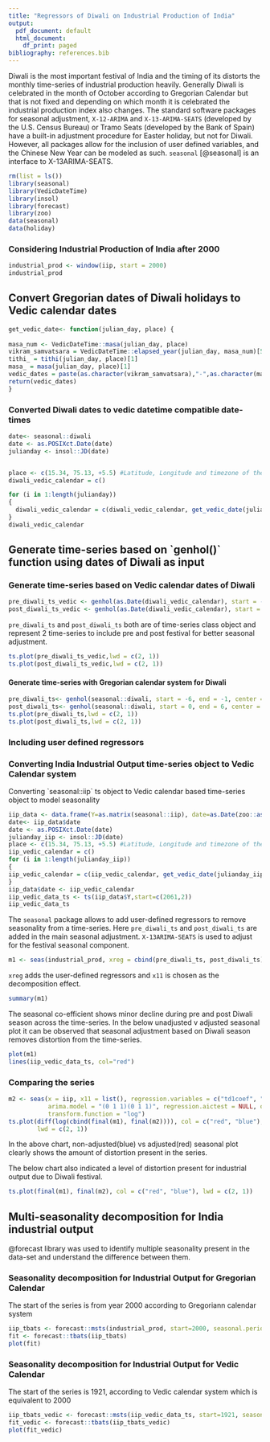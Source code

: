 ```yaml
---
title: "Regressors of Diwali on Industrial Production of India"
output:
  pdf_document: default
  html_document:
    df_print: paged
bibliography: references.bib
---
```


Diwali is the most important festival of India and the timing of its distorts the monthly time-series of industrial production heavily. Generally Diwali is celebrated in the month of October according to Gregorian Calendar but that is not fixed and depending on which month it is celebrated the industrial production index also changes. The standard software packages for seasonal adjustment, `X-12-ARIMA` and `X-13-ARIMA-SEATS` (developed by the U.S. Census Bureau) or Tramo Seats (developed by the Bank of Spain) have a built-in adjustment procedure for Easter holiday, but not for Diwali. However, all packages allow for the inclusion of user defined variables, and the Chinese New Year can be modeled as such. `seasonal` [@seasonal] is an interface to X-13ARIMA-SEATS.

```r
rm(list = ls())
library(seasonal)
library(VedicDateTime)
library(insol)
library(forecast)
library(zoo)
data(seasonal)
data(holiday)
```

### Considering Industrial Production of India after 2000

```r
industrial_prod <- window(iip, start = 2000)
industrial_prod
```

## Convert Gregorian dates of Diwali holidays to Vedic calendar dates

```r
get_vedic_date<- function(julian_day, place) {
  
masa_num <- VedicDateTime::masa(julian_day, place)
vikram_samvatsara = VedicDateTime::elapsed_year(julian_day, masa_num)[5]
tithi_ = tithi(julian_day, place)[1]
masa_ = masa(julian_day, place)[1]
vedic_dates = paste(as.character(vikram_samvatsara),"-",as.character(masa_),"-",as.character(tithi_), sep = "") 
return(vedic_dates)
}
```

### Converted Diwali dates to vedic datetime compatible date-times

```r
date<- seasonal::diwali
date <- as.POSIXct.Date(date)
julianday <- insol::JD(date)


place <- c(15.34, 75.13, +5.5) #Latitude, Longitude and timezone of the location
diwali_vedic_calendar = c()

for (i in 1:length(julianday)) 
{
  diwali_vedic_calendar = c(diwali_vedic_calendar, get_vedic_date(julianday[i], place))
}
diwali_vedic_calendar
```

## Generate time-series based on \`genhol()\` function using dates of Diwali as input

### Generate time-series based on Vedic calendar dates of Diwali

```r
pre_diwali_ts_vedic <- genhol(as.Date(diwali_vedic_calendar), start = -6, end = -1, center = "mean")
post_diwali_ts_vedic <- genhol(as.Date(diwali_vedic_calendar), start = 0, end = 6, center = "mean")
```

`pre_diwali_ts` and `post_diwali_ts` both are of time-series class object and represent 2 time-series to include pre and post festival for better seasonal adjustment.

```r
ts.plot(pre_diwali_ts_vedic,lwd = c(2, 1))
ts.plot(post_diwali_ts_vedic,lwd = c(2, 1))
```

#### Generate time-series with Gregorian calendar system for Diwali

```r
pre_diwali_ts<- genhol(seasonal::diwali, start = -6, end = -1, center = "mean")
post_diwali_ts<- genhol(seasonal::diwali, start = 0, end = 6, center = "mean")
ts.plot(pre_diwali_ts,lwd = c(2, 1))
ts.plot(post_diwali_ts,lwd = c(2, 1))
```

### Including user defined regressors

### Converting India Industrial Output time-series object to Vedic Calendar system

Converting \`seasonal::iip\` ts object to Vedic calendar based time-series object to model seasonality\

```r
iip_data <- data.frame(Y=as.matrix(seasonal::iip), date=as.Date(zoo::as.yearmon(time(seasonal::iip))))
date<- iip_data$date
date <- as.POSIXct.Date(date)
julianday_iip <- insol::JD(date)
place <- c(15.34, 75.13, +5.5) #Latitude, Longitude and timezone of the location
iip_vedic_calendar = c()
for (i in 1:length(julianday_iip)) 
{
iip_vedic_calendar = c(iip_vedic_calendar, get_vedic_date(julianday_iip[i], place))
}
iip_data$date <- iip_vedic_calendar
iip_vedic_data_ts <- ts(iip_data$Y,start=c(2061,2))
iip_vedic_data_ts
```

The `seasonal` package allows to add user-defined regressors to remove seasonality from a time-series. Here `pre_diwali_ts` and `post_diwali_ts` are added in the main seasonal adjustment. `X-13ARIMA-SEATS` is used to adjust for the festival seasonal component.

```r
m1 <- seas(industrial_prod, xreg = cbind(pre_diwali_ts, post_diwali_ts), regression.usertype = "holiday", x11 = list())
```

`xreg` adds the user-defined regressors and `x11` is chosen as the decomposition effect.

```r
summary(m1)
```

The seasonal co-efficient shows minor decline during pre and post Diwali season across the time-series. In the below unadjusted v adjusted seasonal plot it can be observed that seasonal adjustment based on Diwali season removes distortion from the time-series.

```r
plot(m1)
lines(iip_vedic_data_ts, col="red")
```

### Comparing the series

```r
m2 <- seas(x = iip, x11 = list(), regression.variables = c("td1coef", "ls2008.Nov"), 
           arima.model = "(0 1 1)(0 1 1)", regression.aictest = NULL, outlier = NULL, 
           transform.function = "log")
ts.plot(diff(log(cbind(final(m1), final(m2)))), col = c("red", "blue"), 
        lwd = c(2, 1))
```

In the above chart, non-adjusted(blue) vs adjusted(red) seasonal plot clearly shows the amount of distortion present in the series.

The below chart also indicated a level of distortion present for industrial output due to Diwali festival.

```r
ts.plot(final(m1), final(m2), col = c("red", "blue"), lwd = c(2, 1))
```

## Multi-seasonality decomposition for India industrial output

@forecast library was used to identify multiple seasonality present in the data-set and understand the difference between them.

### Seasonality decomposition for Industrial Output for Gregorian Calendar

The start of the series is from year 2000 according to Gregoriann calendar system

```r
iip_tbats <- forecast::msts(industrial_prod, start=2000, seasonal.periods = c(1))
fit <- forecast::tbats(iip_tbats)
plot(fit)
```

### Seasonality decomposition for Industrial Output for Vedic Calendar

The start of the series is 1921, according to Vedic calendar system which is equivalent to 2000

```r

iip_tbats_vedic <- forecast::msts(iip_vedic_data_ts, start=1921, seasonal.periods = c(2))
fit_vedic <- forecast::tbats(iip_tbats_vedic)
plot(fit_vedic)
```
